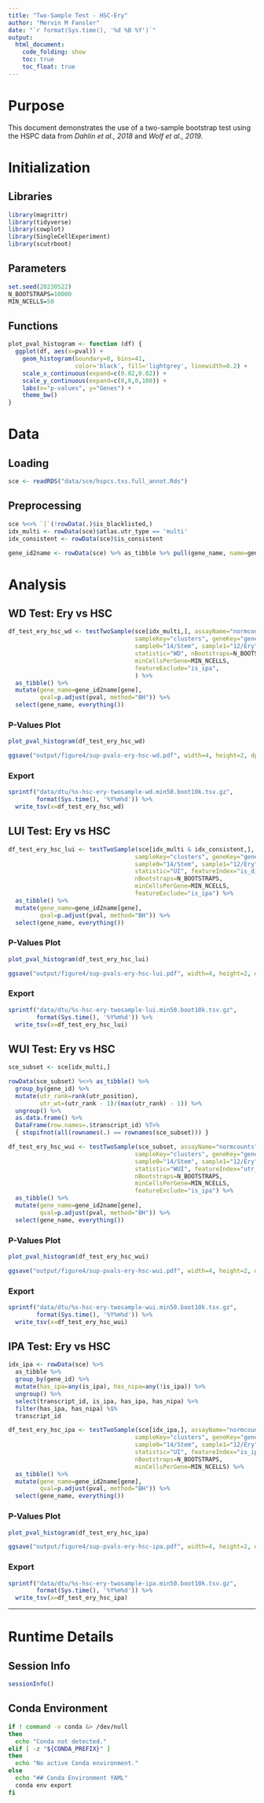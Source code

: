 ```yaml
---
title: "Two-Sample Test - HSC-Ery"
author: "Mervin M Fansler"
date: "`r format(Sys.time(), '%d %B %Y')`"
output: 
  html_document: 
    code_folding: show
    toc: true
    toc_float: true
---
```


# Purpose

This document demonstrates the use of a two-sample bootstrap test using the 
HSPC data from *Dahlin et al., 2018* and *Wolf et al., 2019*.

# Initialization

## Libraries
```r
library(magrittr)
library(tidyverse)
library(cowplot)
library(SingleCellExperiment)
library(scutrboot)
```

## Parameters
```r
set.seed(20230522)
N_BOOTSTRAPS=10000
MIN_NCELLS=50
```

## Functions

```r
plot_pval_histogram <- function (df) {
  ggplot(df, aes(x=pval)) +
    geom_histogram(boundary=0, bins=41, 
                   color='black', fill='lightgrey', linewidth=0.2) +
    scale_x_continuous(expand=c(0.02,0.02)) +
    scale_y_continuous(expand=c(0,0,0,100)) +
    labs(x="p-values", y="Genes") +
    theme_bw()
}
```

# Data
## Loading
```r
sce <- readRDS("data/sce/hspcs.txs.full_annot.Rds")
```

## Preprocessing
```r
sce %<>% `[`(!rowData(.)$is_blacklisted,)
idx_multi <- rowData(sce)$atlas.utr_type == 'multi'
idx_consistent <- rowData(sce)$is_consistent

gene_id2name <- rowData(sce) %>% as_tibble %>% pull(gene_name, name=gene_id)
```

# Analysis

## WD Test: Ery vs HSC

```r
df_test_ery_hsc_wd <- testTwoSample(sce[idx_multi,], assayName="normcounts",
                                    sampleKey="clusters", geneKey="gene_id",
                                    sample0="14/Stem", sample1="12/Ery", 
                                    statistic="WD", nBootstraps=N_BOOTSTRAPS, 
                                    minCellsPerGene=MIN_NCELLS, 
                                    featureExclude="is_ipa", 
                                    ) %>%
  as_tibble() %>%
  mutate(gene_name=gene_id2name[gene],
         qval=p.adjust(pval, method="BH")) %>%
  select(gene_name, everything())
```

### P-Values Plot
```r
plot_pval_histogram(df_test_ery_hsc_wd)

ggsave("output/figure4/sup-pvals-ery-hsc-wd.pdf", width=4, height=2, dpi=300)
```

### Export
```r
sprintf("data/dtu/%s-hsc-ery-twosample-wd.min50.boot10k.tsv.gz", 
        format(Sys.time(), '%Y%m%d')) %>%
  write_tsv(x=df_test_ery_hsc_wd)
```

## LUI Test: Ery vs HSC

```r
df_test_ery_hsc_lui <- testTwoSample(sce[idx_multi & idx_consistent,], assayName="normcounts",
                                    sampleKey="clusters", geneKey="gene_id",
                                    sample0="14/Stem", sample1="12/Ery", 
                                    statistic="UI", featureIndex="is_distal",
                                    nBootstraps=N_BOOTSTRAPS, 
                                    minCellsPerGene=MIN_NCELLS, 
                                    featureExclude="is_ipa") %>%
  as_tibble() %>%
  mutate(gene_name=gene_id2name[gene],
         qval=p.adjust(pval, method="BH")) %>%
  select(gene_name, everything())
```

### P-Values Plot
```r
plot_pval_histogram(df_test_ery_hsc_lui)

ggsave("output/figure4/sup-pvals-ery-hsc-lui.pdf", width=4, height=2, dpi=300)
```

### Export
```r
sprintf("data/dtu/%s-hsc-ery-twosample-lui.min50.boot10k.tsv.gz", 
        format(Sys.time(), '%Y%m%d')) %>%
  write_tsv(x=df_test_ery_hsc_lui)
```

## WUI Test: Ery vs HSC

```r
sce_subset <- sce[idx_multi,]

rowData(sce_subset) %<>% as_tibble() %>%
  group_by(gene_id) %>%
  mutate(utr_rank=rank(utr_position),
         utr_wt=(utr_rank - 1)/(max(utr_rank) - 1)) %>%
  ungroup() %>%
  as.data.frame() %>%
  DataFrame(row.names=.$transcript_id) %T>%
  { stopifnot(all(rownames(.) == rownames(sce_subset))) }

df_test_ery_hsc_wui <- testTwoSample(sce_subset, assayName="normcounts",
                                    sampleKey="clusters", geneKey="gene_id",
                                    sample0="14/Stem", sample1="12/Ery", 
                                    statistic="WUI", featureIndex="utr_wt",
                                    nBootstraps=N_BOOTSTRAPS, 
                                    minCellsPerGene=MIN_NCELLS, 
                                    featureExclude="is_ipa") %>%
  as_tibble() %>%
  mutate(gene_name=gene_id2name[gene],
         qval=p.adjust(pval, method="BH")) %>%
  select(gene_name, everything())
```

### P-Values Plot
```r
plot_pval_histogram(df_test_ery_hsc_wui)

ggsave("output/figure4/sup-pvals-ery-hsc-wui.pdf", width=4, height=2, dpi=300)
```

### Export
```r
sprintf("data/dtu/%s-hsc-ery-twosample-wui.min50.boot10k.tsv.gz", 
        format(Sys.time(), '%Y%m%d')) %>%
  write_tsv(x=df_test_ery_hsc_wui)
```

## IPA Test: Ery vs HSC

```r
idx_ipa <- rowData(sce) %>%
  as_tibble %>%
  group_by(gene_id) %>%
  mutate(has_ipa=any(is_ipa), has_nipa=any(!is_ipa)) %>%
  ungroup() %>%
  select(transcript_id, is_ipa, has_ipa, has_nipa) %>%
  filter(has_ipa, has_nipa) %$%
  transcript_id

df_test_ery_hsc_ipa <- testTwoSample(sce[idx_ipa,], assayName="normcounts",
                                    sampleKey="clusters", geneKey="gene_id",
                                    sample0="14/Stem", sample1="12/Ery", 
                                    statistic="UI", featureIndex="is_ipa",
                                    nBootstraps=N_BOOTSTRAPS, 
                                    minCellsPerGene=MIN_NCELLS) %>%
  as_tibble() %>%
  mutate(gene_name=gene_id2name[gene],
         qval=p.adjust(pval, method="BH")) %>%
  select(gene_name, everything())
```

### P-Values Plot
```r
plot_pval_histogram(df_test_ery_hsc_ipa)

ggsave("output/figure4/sup-pvals-ery-hsc-ipa.pdf", width=4, height=2, dpi=300)
```

### Export
```r
sprintf("data/dtu/%s-hsc-ery-twosample-ipa.min50.boot10k.tsv.gz", 
        format(Sys.time(), '%Y%m%d')) %>%
  write_tsv(x=df_test_ery_hsc_ipa)
```

---

# Runtime Details
## Session Info
```r
sessionInfo()
```

## Conda Environment
```bash
if ! command -v conda &> /dev/null
then
  echo "Conda not detected."
elif [ -z "${CONDA_PREFIX}" ]
then
  echo "No active Conda environment."
else
  echo "## Conda Environment YAML"
  conda env export
fi
```
